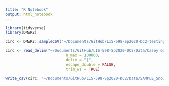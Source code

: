 ```yaml
---
title: "R Notebook"
output: html_notebook
---
```



```r
library(tidyverse)
library(DMwR2)
```

```r
circ <- DMwR2::sampleCSV("~/Documents/GitHub/LIS-598-Sp2020-DC2-testing/Data/Casey Gabehart - Circulation by Title 6mo SIL 20200216.csv", 100, header=TRUE)
```


```r
circ <- read_delim("~/Documents/GitHub/LIS-598-Sp2020-DC2/Data/Casey Gabehart - Circulation by Title 6mo SIL 20200216.csv",
                           n_max = 100000,
                           delim = "|", 
                           escape_double = FALSE, 
                           trim_ws = TRUE)
```

```r
write_csv(circ, "~/Documents/GitHub/LIS-598-Sp2020-DC2/Data/SAMPLE_SnoIsle_CircByTitle_20200216.csv", col_names = T)
```

